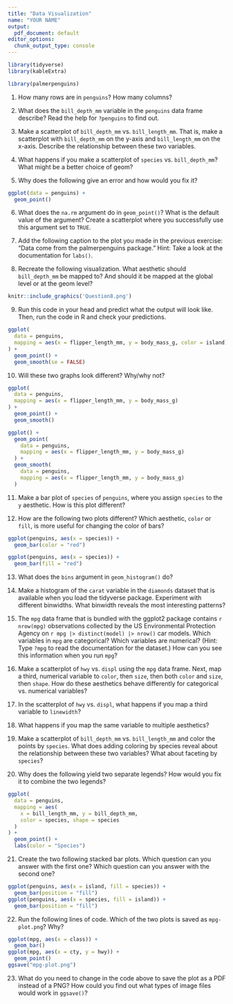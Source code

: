 ```yaml
---
title: "Data Visualization"
name: "YOUR NAME"
output:
  pdf_document: default
editor_options:
  chunk_output_type: console
---
```


```r
library(tidyverse)
library(kableExtra)
```

```r
library(palmerpenguins)
```


1.  How many rows are in `penguins`?
    How many columns?



2.  What does the `bill_depth_mm` variable in the `penguins` data frame describe?
    Read the help for `?penguins` to find out.



3.  Make a scatterplot of `bill_depth_mm` vs. `bill_length_mm`.
    That is, make a scatterplot with `bill_depth_mm` on the y-axis and `bill_length_mm` on the x-axis.
    Describe the relationship between these two variables.



4.  What happens if you make a scatterplot of `species` vs. `bill_depth_mm`?
    What might be a better choice of geom?



5.  Why does the following give an error and how would you fix it?

```r
ggplot(data = penguins) + 
  geom_point()
```



6.  What does the `na.rm` argument do in `geom_point()`?
    What is the default value of the argument?
    Create a scatterplot where you successfully use this argument set to `TRUE`.




7.  Add the following caption to the plot you made in the previous exercise: "Data come from the palmerpenguins package." Hint: Take a look at the documentation for `labs()`.




8.  Recreate the following visualization.
    What aesthetic should `bill_depth_mm` be mapped to?
    And should it be mapped at the global level or at the geom level?

```r
knitr::include_graphics('Question8.png')
```

9.  Run this code in your head and predict what the output will look like.
    Then, run the code in R and check your predictions.

```r
ggplot(
  data = penguins,
  mapping = aes(x = flipper_length_mm, y = body_mass_g, color = island)
) +
  geom_point() +
  geom_smooth(se = FALSE)
```



10. Will these two graphs look different?
    Why/why not?

```r
ggplot(
  data = penguins,
  mapping = aes(x = flipper_length_mm, y = body_mass_g)
) +
  geom_point() +
  geom_smooth()

ggplot() +
  geom_point(
    data = penguins,
    mapping = aes(x = flipper_length_mm, y = body_mass_g)
  ) +
  geom_smooth(
    data = penguins,
    mapping = aes(x = flipper_length_mm, y = body_mass_g)
  )
```



11.  Make a bar plot of `species` of `penguins`, where you assign `species` to the `y` aesthetic.
    How is this plot different?



12.  How are the following two plots different?
    Which aesthetic, `color` or `fill`, is more useful for changing the color of bars?

```r
ggplot(penguins, aes(x = species)) +
  geom_bar(color = "red")

ggplot(penguins, aes(x = species)) +
  geom_bar(fill = "red")
```


13.  What does the `bins` argument in `geom_histogram()` do?



14.  Make a histogram of the `carat` variable in the `diamonds` dataset that is available when you load the tidyverse package.
    Experiment with different binwidths.
    What binwidth reveals the most interesting patterns?




15.  The `mpg` data frame that is bundled with the ggplot2 package contains `r nrow(mpg)` observations collected by the US Environmental Protection Agency on `r mpg |> distinct(model) |> nrow()` car models.
    Which variables in `mpg` are categorical?
    Which variables are numerical?
    (Hint: Type `?mpg` to read the documentation for the dataset.) How can you see this information when you run `mpg`?



16.  Make a scatterplot of `hwy` vs. `displ` using the `mpg` data frame.
    Next, map a third, numerical variable to `color`, then `size`, then both `color` and `size`, then `shape`.
    How do these aesthetics behave differently for categorical vs. numerical variables?




17.  In the scatterplot of `hwy` vs. `displ`, what happens if you map a third variable to `linewidth`?




18.  What happens if you map the same variable to multiple aesthetics?




19.  Make a scatterplot of `bill_depth_mm` vs. `bill_length_mm` and color the points by `species`.
    What does adding coloring by species reveal about the relationship between these two variables?
    What about faceting by `species`?




20.  Why does the following yield two separate legends?
    How would you fix it to combine the two legends?

```r
ggplot(
  data = penguins,
  mapping = aes(
    x = bill_length_mm, y = bill_depth_mm, 
    color = species, shape = species
  )
) +
  geom_point() +
  labs(color = "Species")
```



21.  Create the two following stacked bar plots.
    Which question can you answer with the first one?
    Which question can you answer with the second one?

```r
ggplot(penguins, aes(x = island, fill = species)) +
  geom_bar(position = "fill")
ggplot(penguins, aes(x = species, fill = island)) +
  geom_bar(position = "fill")
```



22.  Run the following lines of code.
    Which of the two plots is saved as `mpg-plot.png`?
    Why?

```r
ggplot(mpg, aes(x = class)) +
  geom_bar()
ggplot(mpg, aes(x = cty, y = hwy)) +
  geom_point()
ggsave("mpg-plot.png")
```



23.  What do you need to change in the code above to save the plot as a PDF instead of a PNG?
    How could you find out what types of image files would work in `ggsave()`?




